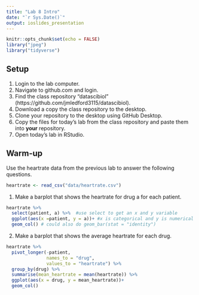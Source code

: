 ```yaml
---
title: "Lab 8 Intro"
date: "`r Sys.Date()`"
output: ioslides_presentation
---
```


```r
knitr::opts_chunk$set(echo = FALSE)
library("jpeg")
library("tidyverse")
```

## Setup
1. Login to the lab computer.    
2. Navigate to github.com and login.  
3. Find the class repository "datascibiol" (https://github.com/jmledford3115/datascibiol).  
4. Download a copy the class repository to the desktop.  
5. Clone your repository to the desktop using GitHub Desktop.  
6. Copy the files for today's lab from the class repository and paste them into **your** repository.  
7. Open today's lab in RStudio.  

## Warm-up
Use the heartrate data from the previous lab to answer the following questions.  
```r
heartrate <- read_csv("data/heartrate.csv")
```

1. Make a barplot that shows the heartrate for drug a for each patient.
```r
heartrate %>% 
  select(patient, a) %>%  #use select to get an x and y variable
  ggplot(aes(x =patient, y = a))+ #x is categorical and y is numerical
  geom_col() # could also do geom_bar(stat = "identity")
```

2. Make a barplot that shows the average heartrate for each drug.
```r
heartrate %>% 
  pivot_longer(-patient,
               names_to = "drug",
               values_to = "heartrate") %>% 
  group_by(drug) %>% 
  summarise(mean_heartrate = mean(heartrate)) %>% 
  ggplot(aes(x = drug, y = mean_heartrate))+
  geom_col()
```
